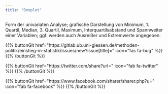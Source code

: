 ```yaml
---
title: "Boxplot"
---
```


Form der univariaten Analyse; grafische Darstellung von Minimum, 1. Quartil, Median, 3. Quartil, Maximum, Interquartilsabstand und Spannweiter einer Variablen; ggf. werden auch Ausreißer und Extremwerte angegeben.

{{% buttonGit href=\"https\:\/\/gitlab.ub.uni-giessen.de\/methoden-politik\/einstieg-in-statistik\/issues\/new?issue[title]=\" icon=\"fas fa-bug\" %}} {{% /buttonGit %}} 

{{% buttonGit href=\"https\:\/\/twitter.com\/share?url=\" icon=\"fab fa-twitter\" %}} {{% /buttonGit %}}

{{% buttonGit href=\"https\:\/\/www.facebook.com\/sharer\/sharer.php?u=\" icon=\"fab fa-facebook\" %}} {{% /buttonGit %}}
